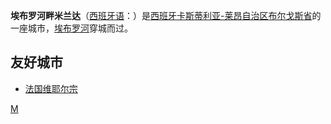 {{Infobox Settlement
| name = 埃布罗河畔米兰达<br/>Miranda de Ebro
| image_skyline = Puente Carlos III Miranda.JPG
| imagesize = 250px
| image_caption = 
| image_flag = Bandera de Miranda de Ebro.svg
| image_shield = Escudo de Miranda de Ebro.svg
| pushpin_map = Spain
| pushpin_label_position = bottom
| subdivision_type = 国家
| subdivision_name = {{ESP}}
| subdivision_type1 = [[西班牙行政区划|自治区]]
| subdivision_name1 = [[卡斯蒂利亚-莱昂自治区|卡斯蒂利亚-莱昂自治区]]
| subdivision_type2 = [[西班牙行政区划|省]]
| subdivision_name2 =  [[布尔戈斯省|布尔戈斯省]]
| elevation_m = 471
| elevation_ft = 
| area_total_km2 = 101
| population_as_of = 2007年
| population_total = 38417
| population_density_km2 = auto
| timezone = [[欧洲中部时间|CET]]
| utc_offset = +1
| timezone_DST = [[欧洲中部夏令时间|CEST]]
| utc_offset_DST = +2
| latd = 42
| latm = 41
| lats =
| latNS = N
| longd = 2
| longm = 56
| longs =
| longEW = W
| postal_code_type = 
| postal_code = 
| website =  
}}
'''埃布罗河畔米兰达'''（[[西班牙语|西班牙语]]：'''{{lang|es|Miranda de Ebro}}'''）是[[西班牙|西班牙]][[卡斯蒂利亚-莱昂自治区|卡斯蒂利亚-莱昂自治区]][[布尔戈斯省|布尔戈斯省]]的一座城市，[[埃布罗河|埃布罗河]]穿城而过。

==友好城市==
*{{flagicon|France}}[[法国|法国]][[维耶尔宗|维耶尔宗]]

{{Authority control}}

{{布爾戈斯省市鎮}}

[[Category:布尔戈斯省市镇|M]]


{{Spain-geo-stub}}